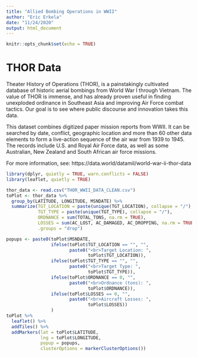 ```yaml
---
title: "Allied Bombing Operations in WWII"
author: "Eric Erkela"
date: "11/24/2020"
output: html_document
---
```


```r
knitr::opts_chunk$set(echo = TRUE)
```

# THOR Data
Theater History of Operations (THOR), is a painstakingly cultivated database of historic aerial bombings from World War I through Vietnam. The value of THOR is immense, and has already proven useful in finding unexploded ordinance in Southeast Asia and improving Air Force combat tactics. Our goal is to see where public discourse and innovation takes this data.

This dataset combines digitized paper mission reports from WWII. It can be searched by date, conflict, geographic location and more than 60 other data elements to form a live-action sequence of the air war from 1939 to 1945. The records include U.S. and Royal Air Force data, as well as some Australian, New Zealand and South African air force missions.

For more information, see: https://data.world/datamil/world-war-ii-thor-data 

``` r
library(dplyr, quietly = TRUE, warn.conflicts = FALSE)
library(leaflet, quietly = TRUE)

thor_data <- read.csv("THOR_WWII_DATA_CLEAN.csv")
toPlot <- thor_data %>%
  group_by(LATITUDE, LONGITUDE, MSNDATE) %>%
  summarize(TGT_LOCATION = paste(unique(TGT_LOCATION), collapse = "/"),
            TGT_TYPE = paste(unique(TGT_TYPE), collapse = "/"),
            ORDNANCE = sum(TOTAL_TONS, na.rm = TRUE),
            LOSSES = sum(AC_LOST, AC_DAMAGED, AC_DROPPING, na.rm = TRUE),
            .groups = "drop")

popups <- paste0(toPlot$MSNDATE, 
                 ifelse(toPlot$TGT_LOCATION == "", "",
                        paste0("<br>Target Location: ", 
                               toPlot$TGT_LOCATION)),
                 ifelse(toPlot$TGT_TYPE == "", "",
                        paste0("<br>Target Type: ", 
                               toPlot$TGT_TYPE)),
                 ifelse(toPlot$ORDNANCE == 0, "",
                        paste0("<br>Ordnance (tons): ", 
                               toPlot$ORDNANCE)),
                 ifelse(toPlot$LOSSES == 0, "",
                        paste0("<br>Aircraft Losses: ", 
                               toPlot$LOSSES))
                 )
toPlot %>%
  leaflet() %>%
  addTiles() %>%
  addMarkers(lat = toPlot$LATITUDE, 
             lng = toPlot$LONGITUDE, 
             popup = popups,
             clusterOptions = markerClusterOptions())
```
